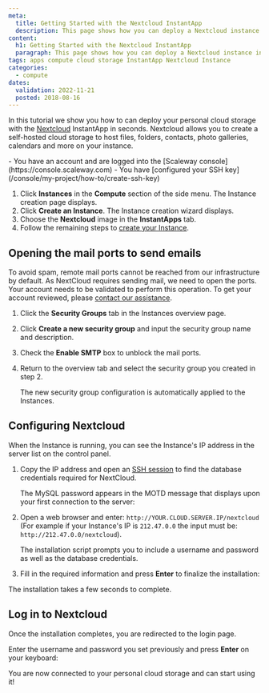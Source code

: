 ```yaml
---
meta:
  title: Getting Started with the Nextcloud InstantApp
  description: This page shows how you can deploy a Nextcloud instance in seconds.
content:
  h1: Getting Started with the Nextcloud InstantApp
  paragraph: This page shows how you can deploy a Nextcloud instance in seconds.
tags: apps compute cloud storage InstantApp Nextcloud Instance
categories:
  - compute
dates:
  validation: 2022-11-21
  posted: 2018-08-16
---
```


In this tutorial we show you how to can deploy your personal cloud storage with the [Nextcloud](https://www.nextcloud.com) InstantApp in seconds. Nextcloud allows you to create a self-hosted cloud storage to host files, folders, contacts, photo galleries, calendars and more on your instance.

<Macro id="iam-requirements" />
 
<Message type="requirement">
  - You have an account and are logged into the [Scaleway console](https://console.scaleway.com)
  - You have [configured your SSH key](/console/my-project/how-to/create-ssh-key)
</Message>

1. Click **Instances** in the **Compute** section of the side menu. The Instance creation page displays.
2. Click **Create an Instance**. The Instance creation wizard displays.
3. Choose the **Nextcloud** image in the **InstantApps** tab.
4. Follow the remaining steps to [create your Instance](/compute/instances/how-to/create-an-instance/).

## Opening the mail ports to send emails

To avoid spam, remote mail ports cannot be reached from our infrastructure by default. As NextCloud requires sending mail, we need to open the ports. Your account needs to be validated to perform this operation. To get your account reviewed, please [contact our assistance](https://console.scaleway.com/support/).

1. Click the **Security Groups** tab in the Instances overview page.
2. Click **Create a new security group** and input the security group name and description.
3. Check the **Enable SMTP** box to unblock the mail ports.
4. Return to the overview tab and select the security group you created in step 2.

    The new security group configuration is automatically applied to the Instances.

## Configuring Nextcloud

When the Instance is running, you can see the Instance's IP address in the server list on the control panel.

1. Copy the IP address and open an [SSH session](/compute/instances/how-to/create-an-instance) to find the database credentials required for NextCloud.

    The MySQL password appears in the MOTD message that displays upon your first connection to the server:

    <Lightbox src="scaleway-nextcloud_database.webp" alt="" />
2. Open a web browser and enter: `http://YOUR.CLOUD.SERVER.IP/nextcloud` (For example if your Instance's IP is `212.47.0.0` the input must be: `http://212.47.0.0/nextcloud`).

    The installation script prompts you to include a username and password as well as the database credentials.
3. Fill in the required information and press **Enter** to finalize the installation:
    <Lightbox src="scaleway-nextcloud_setup.webp" alt="" />

<Message type="note">
  The installation takes a few seconds to complete. 
</Message>

## Log in to Nextcloud

Once the installation completes, you are redirected to the login page.

Enter the username and password you set previously and press **Enter** on your keyboard:

<Lightbox src="scaleway-nextcloud_login.webp" alt="" />

You are now connected to your personal cloud storage and can start using it!

<Lightbox src="scaleway-nextcloud_interface.webp" alt="" />
